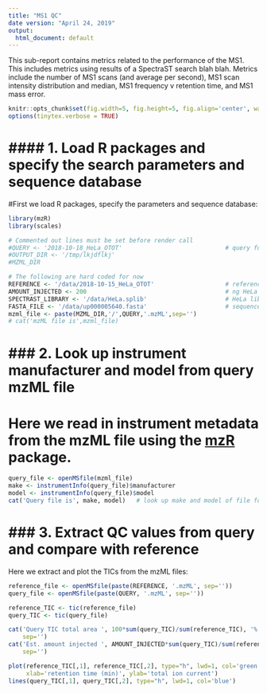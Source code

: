 ```yaml
---
title: "MS1 QC"
date version: "April 24, 2019"
output:
  html_document: default
---
```


This sub-report contains metrics related to the performance of the MS1. This includes metrics using results of a SpectraST search blah blah. Metrics include the number of MS1 scans (and average per second), MS1 scan intensity distribution and median, MS1 frequency v retention time, and MS1 mass error.


```r
knitr::opts_chunk$set(fig.width=5, fig.height=5, fig.align='center', warning=FALSE, message=FALSE, error=TRUE)
options(tinytex.verbose = TRUE)
```
# #### 1. Load R packages and specify the search parameters and sequence database

#First we load R packages, specify the parameters and sequence database:

```r
library(mzR)
library(scales)

# Commented out lines must be set before render call
#QUERY <- '2018-10-18_HeLa_OTOT'                             # query for QC
#OUTPUT_DIR <- '/tmp/lkjdflkj'
#MZML_DIR

# The following are hard coded for now
REFERENCE <- '/data/2018-10-15_HeLa_OTOT'                    # reference (could be local)
AMOUNT_INJECTED <- 200                                       # ng HeLa injected (reference)
SPECTRAST_LIBRARY <- '/data/HeLa.splib'                      # HeLa library
FASTA_FILE <- '/data/up000005640.fasta'                      # sequence database
mzml_file <- paste(MZML_DIR,'/',QUERY,'.mzML',sep='')
# cat('mzML file is',mzml_file)
```

# ### 2. Look up instrument manufacturer and model from query mzML file

# Here we read in instrument metadata from the mzML file using the [mzR](http://bioconductor.org/packages/release/bioc/html/mzR.html) package. 

```r
query_file <- openMSfile(mzml_file)
make <- instrumentInfo(query_file)$manufacturer
model <- instrumentInfo(query_file)$model
cat('Query file is', make, model)   # look up make and model of file for QC    
```

# ### 3. Extract QC values from query and compare with reference

Here we extract and plot the TICs from the mzML files: 

```r
reference_file <- openMSfile(paste(REFERENCE, '.mzML', sep=''))
query_file <- openMSfile(paste(QUERY, '.mzML', sep=''))

reference_TIC <- tic(reference_file)
query_TIC <- tic(query_file)

cat('Query TIC total area ', 100*sum(query_TIC)/sum(reference_TIC), '% of reference.',
    sep='')
cat('Est. amount injected ', AMOUNT_INJECTED*sum(query_TIC)/sum(reference_TIC), ' ng.',
    sep='')

plot(reference_TIC[,1], reference_TIC[,2], type="h", lwd=1, col='green', 
     xlab='retention time (min)', ylab='total ion current')
lines(query_TIC[,1], query_TIC[,2], type="h", lwd=1, col='blue')
```
\begin{center}Figure 1: Total ion chromatograms of reference (green) and query (blue).\end{center}
